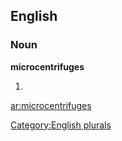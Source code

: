 ==English==

===Noun===
'''microcentrifuges'''

# {{plural of|[[microcentrifuge]]}}

[[Category:English plurals]]

[[ar:microcentrifuges]]